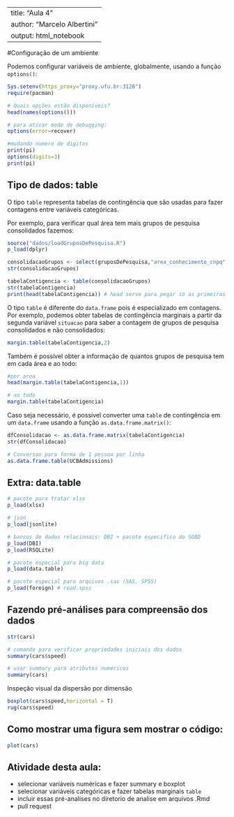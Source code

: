 
---
title: "Aula 4"
author: "Marcelo Albertini"
output: html_notebook
---

#Configuração de um ambiente


Podemos configurar variáveis de ambiente, globalmente, usando a função `options()`:

```r
Sys.setenv(https_proxy="proxy.ufu.br:3128")
require(pacman)

# Quais opções estão disponíveis?
head(names(options()))

# para ativar mode de debugging:
options(error=recover)

#mudando numero de digitos
print(pi)
options(digits=3)
print(pi)

```

## Tipo de dados: table

O tipo `table` representa tabelas de contingência que são usadas para fazer contagens entre variáveis categóricas.

Por exemplo, para verificar qual área tem mais grupos de pesquisa consolidados fazemos:

```r
source("dados/loadGruposDePesquisa.R")
p_load(dplyr)

consolidacaoGrupos <- select(gruposDePesquisa,"area_conhecimento_cnpq","situacao")
str(consolidacaoGrupos)

tabelaContigencia <- table(consolidacaoGrupos)
str(tabelaContigencia)
print(head(tabelaContigencia)) # head serve para pegar só as primeiras linhas da tabela
```

O tipo `table` é diferente do `data.frame` pois é especializado em contagens.
Por exemplo, podemos obter tabelas de contingência marginais a partir da segunda variável `situacao` para saber a contagem de grupos de pesquisa consolidados e não consolidados:

```r
margin.table(tabelaContigencia,2)
```

Também é possível obter a informação de quantos grupos de pesquisa tem em cada área e ao todo:
```r
#por area
head(margin.table(tabelaContigencia,1))

# ao todo
margin.table(tabelaContigencia)
```


Caso seja necessário, é possível converter uma `table` de contingência em um `data.frame`  usando a função `as.data.frame.matrix()`:

```r
dfConsolidacao <- as.data.frame.matrix(tabelaContigencia) 
str(dfConsolidacao)

# Conversao para forma de 1 pessoa por linha
as.data.frame.table(UCBAdmissions)

```


## Extra: data.table
```r

# pacote para tratar xlsx
p_load(xlsx)

# json
p_load(jsonlite)

# bancos de dados relacionais: DBI + pacote especifico do SGBD
p_load(DBI)
p_load(RSQLite)

# pacote especial para big data
p_load(data.table) 

# pacote especial para arquivos .sav (SAS, SPSS)
p_load(foreign) # read.spss
```

## Fazendo pré-análises para compreensão dos dados
```r
str(cars)

# comando para verificar propriedades iniciais dos dados
summary(cars$speed)

# usar summary para atributos numericos
summary(cars)
```

Inspeção visual da dispersão por dimensão

```r
boxplot(cars$speed,horizontal = T)
rug(cars$speed)
```

## Como mostrar uma figura sem mostrar o código:
```r
plot(cars)
```


## Atividade desta aula:

* selecionar variáveis numéricas e fazer summary e boxplot
* selecionar variáveis categóricas e fazer tabelas marginais `table`
* incluir essas pré-analises no diretorio de analise em arquivos .Rmd
* pull request




